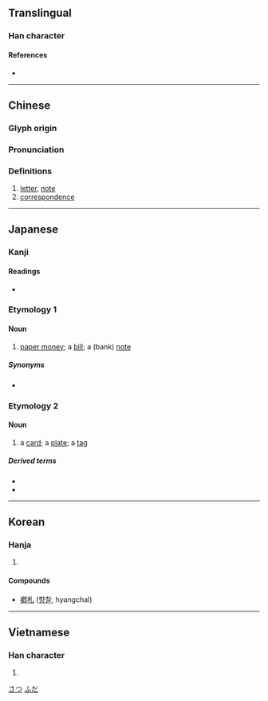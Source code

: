 {{character info/new}}
{{also|箚}}
==Translingual==

===Han character===
{{Han char|rn=75|rad=木|as=01|sn=5|four=42910|canj=DU|ids=⿰木乚}}

====References====
* {{Han ref|kx=0509.110|dkj=14422|dj=0893.010|hdz=21153.010|uh=672D|ud=26413|bh=A5BE|bd=42430}}

----

==Chinese==
{{zh-forms}}

===Glyph origin===
{{Han etym}}

===Pronunciation===
{{zh-pron
|m=zhá
|c=zaat3
|mn=qz,tw,xm,zz:chat
|mc=y
|oc=y
|ma=
|cat=n
}}

===Definitions===
{{zh-hanzi}}

# [[letter]], [[note]]
# [[correspondence]]

----

==Japanese==

===Kanji===
{{ja-kanji|grade=4|rs=木01}}

====Readings====
* {{ja-readings
|goon=[[せち]] (sechi) {{qualifier|non-[[w:Jōyō kanji|Jōyō]] reading}}
|kanon=[[さつ]] (satsu)
|kun=[[ふだ]] (fuda), [[わかじに]] (wakajini)}}

===Etymology 1===

====Noun====
{{ja-noun|さつ}}

# [[paper money]]; a [[bill]]; a (bank) [[note]]

=====Synonyms=====
* {{ja-r|紙幣|しへい}}

===Etymology 2===

====Noun====
{{ja-noun|ふだ}}

# a [[card]]; a [[plate]]; a [[tag]]

=====Derived terms=====
* {{ja-r|御札|おふだ}}
* {{ja-r|切り札|きりふだ}}

[[Category:Japanese basic words|さつ]]
[[Category:Japanese basic words|ふだ]]

----

==Korean==

===Hanja===
{{ko-hanja|hangeul=[[찰]]|eumhun=|rv=chal|mr=ch'al|y=chal}}

# {{defn|lang=ko|sort=木01}}

====Compounds====
* [[鄕札]] ([[향찰]], hyangchal)

----

==Vietnamese==

===Han character===
{{vi-hantu|[[trát]], [[trớt]]|rs=木01}}

# {{defn|lang=vi}}